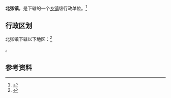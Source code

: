{{中国乡级行政区|14/08/25/103/000}}

'''北张镇'''，是{{PRC admin/fullname|14/08/25/103/000|3}}下辖的一个[[乡镇|乡镇]]级行政单位。<ref>{{PRC admin/ref sgc|{{PRC admin/parent|14/08/25/103/000}}}}</ref>

== 行政区划 ==

北张镇下辖以下地区：<ref>{{PRC admin/ref sgc|14/08/25/103/000}}</ref>

{{PRC admin/children|14/08/25/103/000}}。

== 参考资料 ==

{{reflist}}

{{行政区划小作品}}
{{PRC admin/navcat|14/08/25/103/000}}